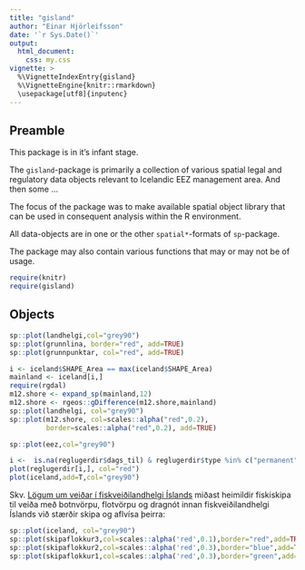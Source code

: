 ```yaml
---
title: "gisland"
author: "Einar Hjörleifsson"
date: '`r Sys.Date()`'
output:
  html_document:
    css: my.css
vignette: >
  %\VignetteIndexEntry{gisland}
  %\VignetteEngine{knitr::rmarkdown} 
  \usepackage[utf8]{inputenc}
---
```


## Preamble

This package is in it's infant stage.

The `gisland`-package is primarily a collection of various spatial legal and regulatory data objects relevant to Icelandic EEZ management area. And then some ... 

The focus of the package was to make available spatial object library that can be used in consequent analysis within the R environment.

All data-objects are in one or the other `spatial*`-formats of `sp`-package.

The package may also contain various functions that may or may not be of usage. 

```r
require(knitr)
require(gisland)
```

## Objects

```r
sp::plot(landhelgi,col="grey90")
sp::plot(grunnlina, border="red", add=TRUE)
sp::plot(grunnpunktar, col="red", add=TRUE)
```

```r
i <- iceland$SHAPE_Area == max(iceland$SHAPE_Area)
mainland <- iceland[i,]
require(rgdal)
m12.shore <- expand_sp(mainland,12)
m12.shore <- rgeos::gDifference(m12.shore,mainland)
sp::plot(landhelgi, col="grey90")
sp::plot(m12.shore, col=scales::alpha("red",0.2), 
         border=scales::alpha("red",0.2), add=TRUE)
```


```r
sp::plot(eez,col="grey90")
```

```r
i <-  is.na(reglugerdir$dags_til) & reglugerdir$type %in% c("permanent","kórall")
plot(reglugerdir[i,], col="red")
plot(iceland,add=T,col="grey90")
```


Skv. [Lögum um veiðar í fiskveiðilandhelgi Íslands](http://www.althingi.is/altext/stjt/1997.079.html)
miðast heimildir fiskiskipa til veiða með botnvörpu, flotvörpu og dragnót innan 
fiskveiðilandhelgi Íslands við stærðir skipa og aflvísa þeirra:

```r
sp::plot(iceland, col="grey90")
sp::plot(skipaflokkur3,col=scales::alpha('red',0.1),border="red",add=TRUE)
sp::plot(skipaflokkur2,col=scales::alpha('red',0.3),border="blue",add=TRUE)
sp::plot(skipaflokkur1,col=scales::alpha('red',0.3),border="green",add=TRUE)
```


